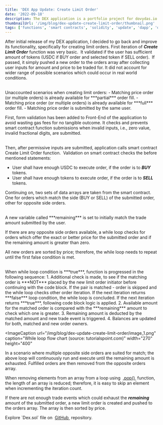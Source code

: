 ```yaml
---
title: 'DEX App Update: Create Limit Order'
date: '2022-09-18'
description: The DEX application is a portfolio project for dovydas.io. It's built with Solidity and deployed on Ethereum Test Network Ropsten.
thumbnailUrl: '/img/blog/dex-update-create-limit-order/thumbnail.png'
tags: ['functions', 'smart contracts', 'solidity', 'update', 'dapp', 'dex']
---
```


After initial release of my DEX application, I decided to go back and improve its functionality, specifically for creating limit orders. 
First iteration of **_Create Limit Order_** function was very basic. 
It validated if the user has sufficient amount of tokens (USDC if BUY order and selected token if SELL order). 
If passed, it simply pushed a new order to the orders array after collecting user inputs for amount and price to be traded for. 
It did not account for wider range of possible scenarios which could occur in real world conditions.

<br />
Unaccounted scenarios when creating limit orders:
- Matching price order (or multiple orders) is already available for ***partial*** order fill.
- Matching price order (or multiple orders) is already available for ***full*** order fill.
- Matching price order is submitted by the same user.

First, form validation has been added to Front-End of the application to avoid wasting gas fees for no tangible outcome. 
It checks and prevents smart contract function submissions when invalid inputs, i.e., zero value, invalid fractional digits, are submitted.

<br />
Then, after permissive inputs are submitted, application calls smart contract Create Limit Order function. 
Validation on smart contract checks the before mentioned statements:

- User shall have enough USDC to execute order, if the order is to ***BUY*** tokens.
- User shall have enough tokens to execute order, if the order is to ***SELL*** tokens.

Continuing on, two sets of data arrays are taken from the smart contract. 
One for orders which match the side (BUY or SELL) of the submitted order, other for opposite side orders.

<br />
A new variable called ***remaining*** is set to initially match the trade amount submitted by the user.

If there are any opposite side orders available, a while loop checks for orders which offer the exact or better price for the submitted order and if the remaining amount is greater than zero.

All new orders are sorted by price; therefore, the while loop needs to repeat until the first false condition is met.

<br />
When while loop condition is ***true***, function is progressed in the following sequence:
1. Additional check is made, to see if the matching order is ***NOT*** placed by the new limit order initiator before continuing with the code block. 
If the pair is matched - order is skipped and the while loop checks other order iteration. 
If the next iteration returns ***false*** loop condition, the while loop is concluded.
If the next iteration returns ***true***, following code block logic is applied.
2. Available amount for the matched order is compared with the ***remaining*** amount to check which one is greater. 
3. Remaining amount is deducted by the matched amount and new trade event is triggered.
4. Balances are updated for both, matched and new order owners.

<ImageCaption
  url="/img/blog/dex-update-create-limit-order/image_1.png"
  caption="While loop flow chart (source: tutorialspoint.com)"
  width="270"
  height="400"
></ImageCaption>

In a scenario where multiple opposite side orders are suited for match; the above loop will continuously run and execute until the remaining amount is exhausted. 
Fulfilled orders are then removed from the opposite orders array.

<InformationalText>
  When removing elements from an array from a loop using&nbsp;
  <a href="https://devdocs.io/javascript/global_objects/array/pop" target="_blank">
    .pop()
  </a>
  &nbsp;function, the length of an array is reduced; therefore, it is easy to skip an element when incrementing the iteration count.
</InformationalText>

If there are not enough trade events which could exhaust the ***remaining*** amount of the submitted order, a new limit order is created and pushed to the orders array. 
The array is then sorted by price.

<InformationalText>
  Explore `Dex.sol` file on 
  <a href="https://github.com/dovydinho/dex/blob/main/contracts/Dex.sol" target="_blank">
    GitHub
  </a>
  &nbsp;repository.
</InformationalText>